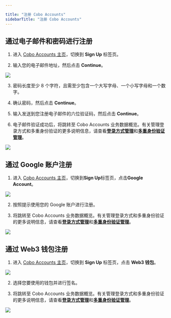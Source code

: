 ```yaml
---

title: "注册 Cobo Accounts"
sidebarTitle: "注册 Cobo Accounts"
---
```

## 通过电子邮件和密码进行注册

1. 进入 [Cobo Accounts 主页](https://accounts.cobo.com/)，切换到 **Sign Up** 标签页。

2. 输入您的电子邮件地址，然后点击 **Continue**。

<img src="/cn/images/cobo-accounts/mLmux5N6lIagFO8CxPmbvSCyEGL7w8RcN1UhLSu_afDz1KAEZrQ95Q-JeRA5oaPtWWY0RUZHH1YWcZqSberce8r_XgTaxyWdjHcl3J5xG2YFQQdZmLCECK1o8QQM_80B_Gn9PW55zXc8m-khYztVe8Q.png" className="screenshot_modal"/>

3. 密码长度至少 8 个字符，且需至少包含一个大写字母、一个小写字母和一个数字。

4. 确认密码，然后点击 **Continue**。

5. 输入发送到您注册电子邮件的六位验证码，然后点击 **Continue**。

6. 电子邮件验证成功后，将跳转至 Cobo Accounts 业务数据概览。有关管理登录方式和多重身份验证的更多说明信息，请查看[**登录方式管理**](/cn/accounts/add-passkey-as-login-method)和[**多重身份验证管理**](/cn/accounts/reset-google-authenticator)。

<img src="/cn/images/cobo-accounts/lmj06pNK0IJPiSdTVKbGmNoeMQ-4mlCwbxTAhgxbHFOVAg1OJUznbSp6Tofbykm1MQBA1EVZaVctKyfBYheE-8TZfe8UkZ41dwO6nx6F9-vVYl5BQeO-P3u-yOaniN6p5_uw1Y91dSNosfu-zKCT3ko.svg" className="screenshot_full_screen"/>


## 通过 Google 账户注册

1. 进入 [Cobo Accounts 主页](https://accounts.cobo.com/)，切换到**Sign Up**标签页，点击**Google Account**。

<img src="/cn/images/cobo-accounts/mLmux5N6lIagFO8CxPmbvSCyEGL7w8RcN1UhLSu_afDz1KAEZrQ95Q-JeRA5oaPtWWY0RUZHH1YWcZqSberce8r_XgTaxyWdjHcl3J5xG2YFQQdZmLCECK1o8QQM_80B_Gn9PW55zXc8m-khYztVe8Q.png" className="screenshot_modal"/>

2. 按照提示使用您的 Google 账户进行注册。

3. 将跳转至 Cobo Accounts 业务数据概览。有关管理登录方式和多重身份验证的更多说明信息，请查看[**登录方式管理**](/cn/accounts/add-passkey-as-login-method)和[**多重身份验证管理**](/cn/accounts/reset-google-authenticator)。

<img src="/cn/images/cobo-accounts/lmj06pNK0IJPiSdTVKbGmNoeMQ-4mlCwbxTAhgxbHFOVAg1OJUznbSp6Tofbykm1MQBA1EVZaVctKyfBYheE-8TZfe8UkZ41dwO6nx6F9-vVYl5BQeO-P3u-yOaniN6p5_uw1Y91dSNosfu-zKCT3ko.svg" className="screenshot_full_screen"/>

## 通过 Web3 钱包注册

1. 进入 [Cobo Accounts 主页](https://accounts.cobo.com/)，切换到 **Sign Up** 标签页，点击 **Web3 钱包**。

<img src="/cn/images/cobo-accounts/mLmux5N6lIagFO8CxPmbvSCyEGL7w8RcN1UhLSu_afDz1KAEZrQ95Q-JeRA5oaPtWWY0RUZHH1YWcZqSberce8r_XgTaxyWdjHcl3J5xG2YFQQdZmLCECK1o8QQM_80B_Gn9PW55zXc8m-khYztVe8Q.png" className="screenshot_modal"/>

2. 选择您要使用的钱包并进行签名。

3. 将跳转至 Cobo Accounts 业务数据概览。有关管理登录方式和多重身份验证的更多说明信息，请查看[**登录方式管理**](/cn/accounts/add-passkey-as-login-method)和[**多重身份验证管理**](/cn/accounts/reset-google-authenticator)。

<img src="/cn/images/cobo-accounts/lmj06pNK0IJPiSdTVKbGmNoeMQ-4mlCwbxTAhgxbHFOVAg1OJUznbSp6Tofbykm1MQBA1EVZaVctKyfBYheE-8TZfe8UkZ41dwO6nx6F9-vVYl5BQeO-P3u-yOaniN6p5_uw1Y91dSNosfu-zKCT3ko.svg" className="screenshot_full_screen"/>